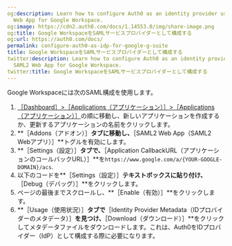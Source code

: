 ```yaml
---
og:description: Learn how to configure Auth0 as an identity provider using the SAML2
  Web App for Google Workspace.
og:image: https://cdn2.auth0.com/docs/1.14553.0/img/share-image.png
og:title: Google WorkspaceをSAMLサービスプロバイダーとして構成する
og:url: https://auth0.com/docs/
permalink: configure-auth0-as-idp-for-google-g-suite
title: Google WorkspaceをSAMLサービスプロバイダーとして構成する
twitter:description: Learn how to configure Auth0 as an identity provider using the
  SAML2 Web App for Google Workspace.
twitter:title: Google WorkspaceをSAMLサービスプロバイダーとして構成する
---
```


Google Workspaceには次のSAML構成を使用します。

1. [［Dashboard］>［Applications（アプリケーション）］>［Applications（アプリケーション）］](%24%7Bmanage_url%7D/#/applications)の順に移動し、新しいアプリケーションを作成するか、更新するアプリケーションの名前をクリックします。
2. **［Addons（アドオン）］**タブに移動し、**［SAML2 Web App（SAML2 Webアプリ）］**トグルを有効にします。
3. **［Settings（設定）］**タブで、**［Application CallbackURL（アプリケーションのコールバックURL）］**を`https://www.google.com/a/{YOUR-GOOGLE-DOMAIN}/acs`.
4. 以下のコードを**［Settings（設定）］**テキストボックスに貼り付け、**［Debug（デバッグ）］**をクリックします。
5. ページの最後までスクロールし、**［Enable（有効）］**をクリックします。
6. **［Usage（使用状況）］**タブで**［Identity Provider Metadata（IDプロバイダーのメタデータ）］**を見つけ、**［Download（ダウンロード）］**をクリックしてメタデータファイルをダウンロードします。これは、Auth0をIDプロバイダー（IdP）として構成する際に必要になります。